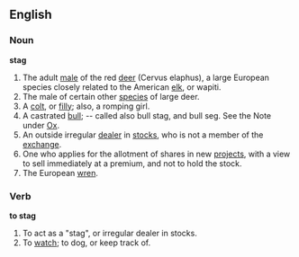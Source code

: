 ==English==

===Noun===

'''stag'''

#The adult [[male]] of the red [[deer]] (Cervus elaphus), a large European species closely related to the American [[elk]], or wapiti.
#The male of certain other [[species]] of large deer.
#A [[colt]], or [[filly]]; also, a romping girl.
#A castrated [[bull]]; -- called also bull stag, and bull seg. See the Note under [[Ox]].
#An outside irregular [[dealer]] in [[stock]]s, who is not a member of the [[exchange]].
#One who applies for the allotment of shares in new [[project]]s, with a view to sell immediately at a premium, and not to hold the stock.
#The European [[wren]].

===Verb===

'''to stag'''

#To act as a "stag", or irregular dealer in stocks.
#To [[watch]]; to dog, or keep track of.
